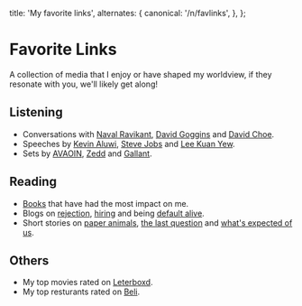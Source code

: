 
  title: 'My favorite links',
  alternates: {
    canonical: '/n/favlinks',
  },
};

# Favorite Links

<AnimatedName />

A collection of media that I enjoy or have shaped my worldview, if they resonate with you, we'll likely get along!

## Listening

- Conversations with [Naval Ravikant](https://www.youtube.com/watch?v=mGY2To_HW98), [David Goggins](https://www.youtube.com/watch?v=azROJC2YJ4g) and [David Choe](https://www.youtube.com/watch?v=j7T6__UbhBI).
- Speeches by [Kevin Aluwi](https://www.youtube.com/watch?v=UYOwweziqGI), [Steve Jobs](https://www.youtube.com/watch?v=UF8uR6Z6KLc) and [Lee Kuan Yew](https://www.youtube.com/watch?v=-BKcM6ijNAw).
- Sets by [AVAOIN](https://www.youtube.com/watch?v=vtUYcliutVU), [Zedd](https://www.youtube.com/watch?v=T5skvDbEB7s) and [Gallant](https://www.youtube.com/watch?v=xkFN9rJryPw).

## Reading

- [Books](https://www.goodreads.com/review/list/93017514-wilson?shelf=most-impactful&view=covers) that have had the most impact on me.
- Blogs on [rejection](https://medium.com/@bchesky/7-rejections-7d894cbaa084), [hiring](https://alexw.substack.com/p/hire) and being [default alive](https://paulgraham.com/aord.html).
- Short stories on [paper animals](https://static1.squarespace.com/static/5838a24729687f08e0321a15/t/5bf2bdfa562fa782871c6252/1542635003373/The-Paper-Menagerie+by+Ken+Liu.pdf), [the last question](https://users.ece.cmu.edu/~gamvrosi/thelastq.html) and [what's expected of us](https://www.nature.com/articles/436150a).

## Others

- My top movies rated on [Leterboxd](https://letterboxd.com/wilsonlimset/films/by/entry-rating/).
- My top resturants rated on [Beli](https://app.beliapp.com/lists/wilsonlimset).
